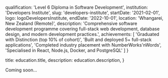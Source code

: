 

  qualification: 'Level 6 Diploma in Software Development',
  institution: 'Developers Institute',
  slug: 'developers-institute',
  startDate: '2021-02-01',
  logo: logoDevelopersInstitute,
  endDate: '2022-10-01',
  location: 'Whangarei, New Zealand (Remote)',
  description: 'Comprehensive software development programme covering full-stack web development, database design, and modern development practices.',
  achievements: [
    'Graduated with Distinction (top 10% of cohort)',
    'Built and deployed 5+ full-stack applications',
    'Completed industry placement with NumberWorks\'nWords',
    'Specialised in React, Node.js, Docker, and PostgreSQL'
  ]
}

  title: education.title,
  description: education.description,
}


Coming soon...


